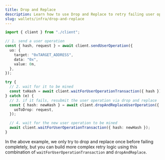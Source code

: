 ```yaml
---
title: Drop and Replace
description: Learn how to use Drop and Replace to retry failing user operations.
slug: wallets/infra/drop-and-replace
---
```





<Markdown src="../../shared/infra/drop-and-replace-description.mdx" />

<CodeBlocks>

```ts twoslash [example.ts]
import { client } from "./client";

// 1. send a user operation
const { hash, request } = await client.sendUserOperation({
  uo: {
    target: "0xTARGET_ADDRESS",
    data: "0x",
    value: 0n,
  },
});

try {
  // 2. wait for it to be mined
  const txHash = await client.waitForUserOperationTransaction({ hash });
} catch (e) {
  // 3. if it fails, resubmit the user operation via drop and replace
  const { hash: newHash } = await client.dropAndReplaceUserOperation({
    uoToDrop: request,
  });

  // 4. wait for the new user operation to be mined
  await client.waitForUserOperationTransaction({ hash: newHash });
}
```

<Markdown src="../../shared/infra/client.mdx" />

</CodeBlocks>

In the above example, we only try to drop and replace once before failing completely, but you can build more complex retry logic using this combination of `waitForUserOperationTransaction` and `dropAndReplace`.
